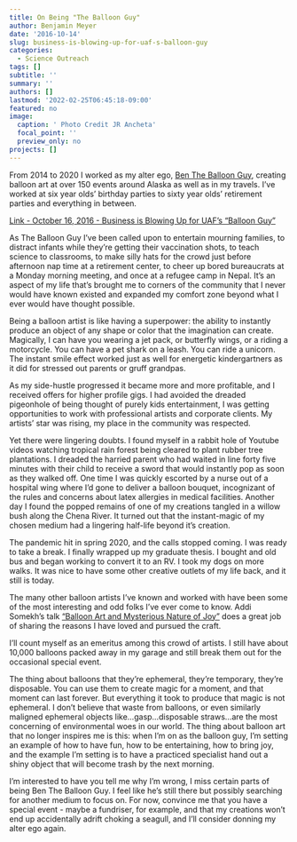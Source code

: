 ```yaml
---
title: On Being "The Balloon Guy"
author: Benjamin Meyer
date: '2016-10-14'
slug: business-is-blowing-up-for-uaf-s-balloon-guy
categories:
  - Science Outreach
tags: []
subtitle: ''
summary: ''
authors: []
lastmod: '2022-02-25T06:45:18-09:00'
featured: no
image:
  caption: ' Photo Credit JR Ancheta'
  focal_point: ''
  preview_only: no
projects: []
---
```


From 2014 to 2020 I worked as my alter ego, [Ben The Balloon Guy](https://www.bentheballoonguy.com/), creating balloon art at over 150 events around Alaska as well as in my travels. I've worked at six year olds' birthday parties to sixty year olds' retirement parties and everything in between.

[Link - October 16, 2016 - Business is Blowing Up for UAF's "Balloon Guy"](https://news.uaf.edu/business-is-blowing-up-for-uafs-balloon-guy/)

As The Balloon Guy I've been called upon to entertain mourning families, to distract infants while they're getting their vaccination shots, to teach science to classrooms, to make silly hats for the crowd just before afternoon nap time at a retirement center, to cheer up bored bureaucrats at a Monday morning meeting, and once at a refugee camp in Nepal. It's an aspect of my life that's brought me to corners of the community that I never would have known existed and expanded my comfort zone beyond what I ever would have thought possible.

Being a balloon artist is like having a superpower: the ability to instantly produce an object of any shape or color that the imagination can create. Magically, I can have you wearing a jet pack, or butterfly wings, or a riding a motorcycle. You can have a pet shark on a leash. You can ride a unicorn. The instant smile effect worked just as well for energetic kindergartners as it did for stressed out parents or gruff grandpas.

As my side-hustle progressed it became more and more profitable, and I received offers for higher profile gigs. I had avoided the dreaded pigeonhole of being thought of purely kids entertainment, I was getting opportunities to work with professional artists and corporate clients. My artists' star was rising, my place in the community was respected.

Yet there were lingering doubts. I found myself in a rabbit hole of Youtube videos watching tropical rain forest being cleared to plant rubber tree plantations. I dreaded the harried parent who had waited in line forty five minutes with their child to receive a sword that would instantly pop as soon as they walked off. One time I was quickly escorted by a nurse out of a hospital wing where I'd gone to deliver a balloon bouquet, incognizant of the rules and concerns about latex allergies in medical facilities. Another day I found the popped remains of one of my creations tangled in a willow bush along the Chena River. It turned out that the instant-magic of my chosen medium had a lingering half-life beyond it's creation.

The pandemic hit in spring 2020, and the calls stopped coming. I was ready to take a break. I finally wrapped up my graduate thesis. I bought and old bus and began working to convert it to an RV. I took my dogs on more walks. It was nice to have some other creative outlets of my life back, and it still is today.

The many other balloon artists I've known and worked with have been some of the most interesting and odd folks I've ever come to know. Addi Somekh's talk ["Balloon Art and Mysterious Nature of Joy"](https://www.youtube.com/watch?v=Pzo-tA_Oloc) does a great job of sharing the reasons I have loved and pursued the craft.

I'll count myself as an emeritus among this crowd of artists. I still have about 10,000 balloons packed away in my garage and still break them out for the occasional special event.

The thing about balloons that they're ephemeral, they're temporary, they're disposable. You can use them to create magic for a moment, and that moment can last forever. But everything it took to produce that magic is not ephemeral. I don't believe that waste from balloons, or even similarly maligned ephemeral objects like...gasp...disposable straws...are the most concerning of environmental woes in our world. The thing about balloon art that no longer inspires me is this: when I'm on as the balloon guy, I'm setting an example of how to have fun, how to be entertaining, how to bring joy, and the example I'm setting is to have a practiced specialist hand out a shiny object that will become trash by the next morning.

I'm interested to have you tell me why I'm wrong, I miss certain parts of being Ben The Balloon Guy. I feel like he's still there but possibly searching for another medium to focus on. For now, convince me that you have a special event - maybe a fundriser, for example, and that my creations won't end up accidentally adrift choking a seagull, and I'll consider donning my alter ego again.
